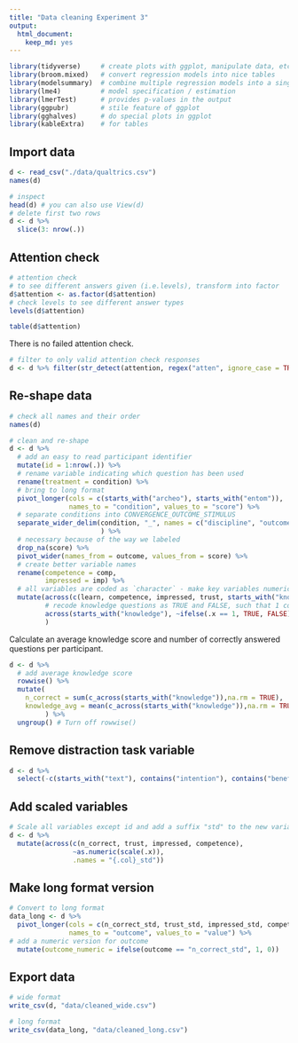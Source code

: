 ```yaml
---
title: "Data cleaning Experiment 3"
output: 
  html_document: 
    keep_md: yes
---
```


```r
library(tidyverse)     # create plots with ggplot, manipulate data, etc.
library(broom.mixed)   # convert regression models into nice tables
library(modelsummary)  # combine multiple regression models into a single table
library(lme4)          # model specification / estimation 
library(lmerTest)      # provides p-values in the output
library(ggpubr)        # stile feature of ggplot
library(gghalves)      # do special plots in ggplot
library(kableExtra)    # for tables
```

## Import data
```r
d <- read_csv("./data/qualtrics.csv")
names(d)
```

```r
# inspect
head(d) # you can also use View(d)
# delete first two rows
d <- d %>% 
  slice(3: nrow(.)) 
```

## Attention check
```r
# attention check
# to see different answers given (i.e.levels), transform into factor
d$attention <- as.factor(d$attention)
# check levels to see different answer types
levels(d$attention) 

table(d$attention)
```

There is no failed attention check. 

```r
# filter to only valid attention check responses
d <- d %>% filter(str_detect(attention, regex("atten", ignore_case = TRUE)))
```

## Re-shape data

```r
# check all names and their order
names(d)
```


```r
# clean and re-shape
d <- d %>% 
  # add an easy to read participant identifier
  mutate(id = 1:nrow(.)) %>% 
  # rename variable indicating which question has been used
  rename(treatment = condition) %>% 
  # bring to long format
  pivot_longer(cols = c(starts_with("archeo"), starts_with("entom")), 
               names_to = "condition", values_to = "score") %>% 
  # separate conditions into CONVERGENCE_OUTCOME_STIMULUS
  separate_wider_delim(condition, "_", names = c("discipline", "outcome")
                       ) %>%
  # necessary because of the way we labeled
  drop_na(score) %>% 
  pivot_wider(names_from = outcome, values_from = score) %>% 
  # create better variable names
  rename(competence = comp, 
         impressed = imp) %>% 
  # all variables are coded as `character` - make key variables numeric
  mutate(across(c(learn, competence, impressed, trust, starts_with("knowledge")), as.numeric),
         # recode knowledge questions as TRUE and FALSE, such that 1 corresponds to TRUE and 0 to FALSE
         across(starts_with("knowledge"), ~ifelse(.x == 1, TRUE, FALSE))
         )
```

Calculate an average knowledge score and number of correctly answered questions per participant. 

```r
d <- d %>% 
  # add average knowledge score
  rowwise() %>% 
  mutate(
    n_correct = sum(c_across(starts_with("knowledge")),na.rm = TRUE),
    knowledge_avg = mean(c_across(starts_with("knowledge")),na.rm = TRUE),
         ) %>% 
  ungroup() # Turn off rowwise()
```

## Remove distraction task variable

```r
d <- d %>% 
  select(-c(starts_with("text"), contains("intention"), contains("benefit")))
```

## Add scaled variables

```r
# Scale all variables except id and add a suffix "std" to the new variables
d <- d %>%
  mutate(across(c(n_correct, trust, impressed, competence), 
                ~as.numeric(scale(.x)),
                .names = "{.col}_std"))
```

## Make long format version

```r
# Convert to long format
data_long <- d %>%
  pivot_longer(cols = c(n_correct_std, trust_std, impressed_std, competence_std), 
               names_to = "outcome", values_to = "value") %>% 
# add a numeric version for outcome
  mutate(outcome_numeric = ifelse(outcome == "n_correct_std", 1, 0))

```


## Export data

```r
# wide format
write_csv(d, "data/cleaned_wide.csv")

# long format
write_csv(data_long, "data/cleaned_long.csv")
```
